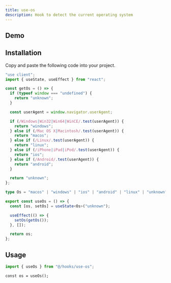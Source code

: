 ```yaml
---
title: use-os
description: Hook to detect the current operating system
---
```


## Demo
<UseOsDemo />

## Installation

Copy and paste the following code into your project.

```typescript title="use-os.ts"
"use client";
import { useState, useEffect } from "react";

const getOs = () => {
  if (typeof window === "undefined") {
    return "unknown";
  }

  const userAgent = window.navigator.userAgent;

  if (/Windows|Win32|Win64|WinCE/.test(userAgent)) {
    return "windows";
  } else if (/Mac OS X|Macintosh/.test(userAgent)) {
    return "macos";
  } else if (/Linux/.test(userAgent)) {
    return "linux";
  } else if (/iPhone|iPad|iPod/.test(userAgent)) {
    return "ios";
  } else if (/Android/.test(userAgent)) {
    return "android";
  }

  return "unknown";
};

type Os = "macos" | "windows" | "ios" | "android" | "linux" | "unknown";

export const useOs = () => {
  const [os, setOs] = useState<Os>("unknown");

  useEffect(() => {
    setOs(getOs());
  }, []);

  return os;
};
```

## Usage

```typescript
import { useOs } from "@/hooks/use-os";
```
```tsx
const os = useOs();
```